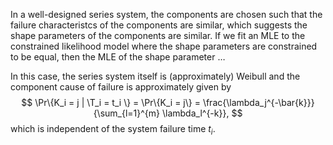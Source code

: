 

In a well-designed series system, the components are chosen such that the failure characteristcs
of the components are similar, which suggests the shape parameters of the components are
similar. If we fit an MLE to the constrained likelihood model where the shape parameters are
constrained to be equal, then the MLE of the shape parameter ...


In this case, the series system itself is (approximately) Weibull and the component cause of failure
is approximately given by
$$
    \Pr\{K_i = j | \T_i = t_i \} = \Pr\{K_i = j\} = \frac{\lambda_j^{-\bar{k}}}{\sum_{l=1}^{m} \lambda_l^{-k}},
$$
which is independent of the system failure time $t_i$.

